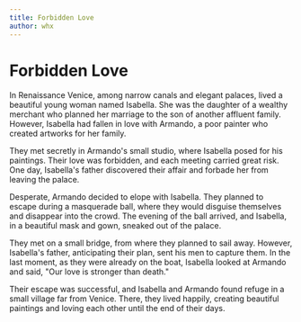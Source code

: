 ```yaml
---
title: Forbidden Love
author: whx
---
```


# Forbidden Love

In Renaissance Venice, among narrow canals and elegant palaces, lived a beautiful young woman named Isabella. She was the daughter of a wealthy merchant who planned her marriage to the son of another affluent family. However, Isabella had fallen in love with Armando, a poor painter who created artworks for her family.

They met secretly in Armando's small studio, where Isabella posed for his paintings. Their love was forbidden, and each meeting carried great risk. One day, Isabella's father discovered their affair and forbade her from leaving the palace.

Desperate, Armando decided to elope with Isabella. They planned to escape during a masquerade ball, where they would disguise themselves and disappear into the crowd. The evening of the ball arrived, and Isabella, in a beautiful mask and gown, sneaked out of the palace.

They met on a small bridge, from where they planned to sail away. However, Isabella's father, anticipating their plan, sent his men to capture them. In the last moment, as they were already on the boat, Isabella looked at Armando and said, "Our love is stronger than death."

Their escape was successful, and Isabella and Armando found refuge in a small village far from Venice. There, they lived happily, creating beautiful paintings and loving each other until the end of their days.
